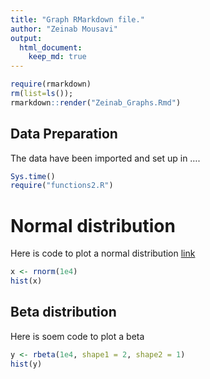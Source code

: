 ```yaml
---
title: "Graph RMarkdown file."
author: "Zeinab Mousavi"
output: 
  html_document:
    keep_md: true
---
```


```r
require(rmarkdown)
rm(list=ls()); 
rmarkdown::render("Zeinab_Graphs.Rmd") 
```


## Data Preparation 

The data have been imported and set up in .... 


```r
Sys.time()
require("functions2.R")
```

# Normal distribution

Here is code to plot a normal distribution 
[link](www.google.com)

```r
x <- rnorm(1e4)
hist(x)
```

## Beta distribution 

Here is soem code to plot a beta

```r
y <- rbeta(1e4, shape1 = 2, shape2 = 1)
hist(y)
```



